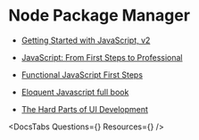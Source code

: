 

# Node Package Manager

- [Getting Started with JavaScript, v2](https://frontendmasters.com/courses/getting-started-javascript-v2/)

- [JavaScript: From First Steps to Professional](https://frontendmasters.com/courses/javascript-first-steps/)

- [Functional JavaScript First Steps](https://frontendmasters.com/courses/functional-first-steps/)

- [Eloquent Javascript full book](https://eloquentjavascript.net/index.html)

- [The Hard Parts of UI Development](https://frontendmasters.com/courses/hard-parts-ui-dev/)

<DocsTabs Questions={<Questions />} Resources={<Resources />} />
